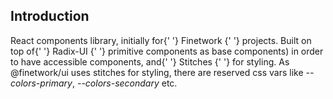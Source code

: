 

<Meta title="Introduction/Introduction" />

<ThemeProvider theme={theme}>
<div />
<div>
  <H2 font="secondary">Introduction</H2>
</div>

<Paragraph4>
  React components library, initially for{' '}
  <Link href="https://finetwork.com" target="_blank" rel="noopener noreferrer">
    Finetwork
  </Link>{' '}
  projects. Built on top of{' '}
  <Link
    href="https://www.radix-ui.com/"
    target="_blank"
    rel="noopener noreferrer"
  >
    Radix-UI
  </Link>{' '}
  primitive components as base components) in order to have accessible
  components, and{' '}
  <Link href="https://stitches.dev/" target="_blank" rel="noopener noreferrer">
    Stitches
  </Link>{' '}
  for styling.
</Paragraph4>

<Paragraph4>
  As @finetwork/ui uses stitches for styling, there are reserved css vars like
  <i> --colors-primary</i>, <i>--colors-secondary</i> etc.
</Paragraph4>

</ThemeProvider>
